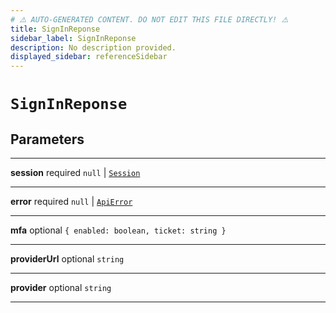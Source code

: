 ```yaml
---
# ⚠️ AUTO-GENERATED CONTENT. DO NOT EDIT THIS FILE DIRECTLY! ⚠️
title: SignInReponse
sidebar_label: SignInReponse
description: No description provided.
displayed_sidebar: referenceSidebar
---
```


# `SignInReponse`

## Parameters

---

**<span className="parameter-name">session</span>** <span className="optional-status">required</span> `null` | [`Session`](/reference/docgen/javascript/auth/types/session)

---

**<span className="parameter-name">error</span>** <span className="optional-status">required</span> `null` | [`ApiError`](/reference/docgen/javascript/auth/types/api-error)

---

**<span className="parameter-name">mfa</span>** <span className="optional-status">optional</span> `{ enabled: boolean, ticket: string }`

---

**<span className="parameter-name">providerUrl</span>** <span className="optional-status">optional</span> `string`

---

**<span className="parameter-name">provider</span>** <span className="optional-status">optional</span> `string`

---
